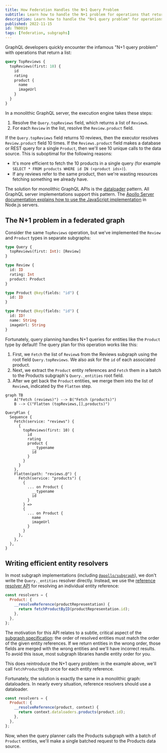 ```yaml
---
title: How Federation Handles the N+1 Query Problem
subtitle: Learn how to handle the N+1 problem for operations that return a list in a federated graph
description: Learn how to handle the "N+1 query problem" for operations that return a list in a federated graph.
published: 2022-11-15
id: TN0019
tags: [federation, subgraphs]
---
```


GraphQL developers quickly encounter the infamous "N+1 query problem" with operations that return a list:

```graphql
query TopReviews {
  topReviews(first: 10) {
    id
    rating
    product {
      name
      imageUrl
    }
  }
}
```

In a monolithic GraphQL server, the execution engine takes these steps:

1. Resolve the `Query.topReviews` field, which returns a list of `Review`s.
2. For each `Review` in the list, resolve the `Review.product` field.

If the `Query.topReviews` field returns 10 reviews, then the executor resolves `Review.product` field 10 times. If the `Reviews.product` field makes a database or REST query for a single `Product`, then we'll see 10 unique calls to the data source. This is suboptimal for the following reasons:

- It's more efficient to fetch the 10 products in a single query (for example `SELECT * FROM products WHERE id IN (<product ids>)`).
- If any reviews refer to the same product, then we're wasting resources fetching something we already have.

The solution for monolithic GraphQL APIs is the [dataloader](https://github.com/graphql/dataloader) pattern. All GraphQL server implementations support this pattern. The [Apollo Server documentation explains how to use the JavaScript implementation](/apollo-server/data/fetching-data#batching-and-caching) in Node.js servers.

## The N+1 problem in a federated graph

Consider the same `TopReviews` operation, but we've implemented the `Review` and `Product` types in separate subgraphs:

<ExpansionPanel title="Click to expand subgraph schemas">

```graphql title="Reviews subgraph"
type Query {
  topReviews(first: Int): [Review]
}

type Review {
  id: ID
  rating: Int
  product: Product
}

type Product @key(fields: "id") {
  id: ID
}
```

```graphql title="Products subgraph"
type Product @key(fields: "id") {
  id: ID!
  name: String
  imageUrl: String
}
```

</ExpansionPanel>

Fortunately, query planning handles N+1 queries for entities like the `Product` type by default! The query plan for this operation works like this:

1. First, we `Fetch` the list of `Review`s from the Reviews subgraph using the root field `Query.topReviews`. We also ask for the `id` of each associated product.
2. Next, we extract the `Product` entity references and `Fetch` them in a batch to the Products subgraph's `Query._entities` root field.
3. After we get back the `Product` entities, we merge them into the list of `Review`s, indicated by the `Flatten` step.

```mermaid
graph TB
    A("Fetch (reviews)") --> B("Fetch (products)")
    B --> C("Flatten (topReviews,[],products)")
```

<ExpansionPanel title="Click to expand query plan">

```
QueryPlan {
  Sequence {
    Fetch(service: "reviews") {
      {
        topReviews(first: 10) {
          id
          rating
          product {
            __typename
            id
          }
        }
      }
    },
    Flatten(path: "reviews.@") {
      Fetch(service: "products") {
        {
          ... on Product {
            __typename
            id
          }
        } =>
        {
          ... on Product {
            name
            imageUrl
          }
        }
      },
    },
  },
}
```

</ExpansionPanel>

## Writing efficient entity resolvers

In most subgraph implementations (including [`@apollo/subgraph`](/apollo-server/using-federation/api/apollo-subgraph/)), we don't write the `Query._entities` resolver directly. Instead, we use the [reference resolver API](/federation/entities#2-define-a-reference-resolver) for resolving an individual entity reference:

```js
const resolvers = {
  Product: {
    __resolveReference(productRepresentation) {
      return fetchProductByID(productRepresentation.id);
    },
  },
};
```

The motivation for this API relates to a subtle, critical aspect of the [subgraph specification](/federation/subgraph-spec): the order of resolved entities must match the order of the given entity references. If we return entities in the wrong order, those fields are merged with the wrong entities and we'll have incorrect results. To avoid this issue, most subgraph libraries handle entity order for you.

This does reintroduce the N+1 query problem: in the example above, we'll call `fetchProductByID` once for each entity reference.

Fortunately, the solution is exactly the same in a monolithic graph: dataloaders. In nearly every situation, reference resolvers should use a dataloader.

```js
const resolvers = {
  Product: {
    __resolveReference(product, context) {
      return context.dataloaders.products(product.id);
    },
  },
};
```

Now, when the query planner calls the Products subgraph with a batch of `Product` entities, we'll make a single batched request to the Products data source.
